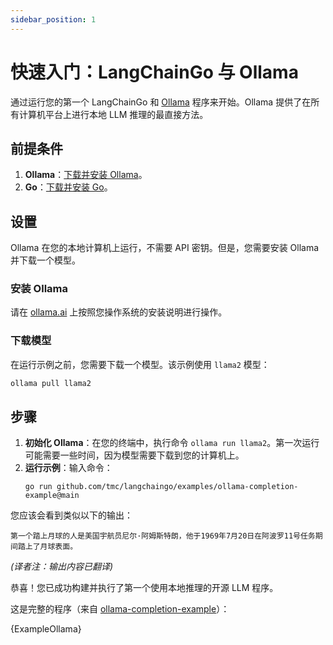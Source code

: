 ```yaml
---
sidebar_position: 1
---
```



# 快速入门：LangChainGo 与 Ollama

通过运行您的第一个 LangChainGo 和 [Ollama](https://ollama.ai/) 程序来开始。Ollama 提供了在所有计算机平台上进行本地 LLM 推理的最直接方法。

## 前提条件

1.  **Ollama**：[下载并安装 Ollama](https://ollama.ai/)。
2.  **Go**：[下载并安装 Go](https://go.dev/doc/install)。

## 设置

Ollama 在您的本地计算机上运行，不需要 API 密钥。但是，您需要安装 Ollama 并下载一个模型。

### 安装 Ollama
请在 [ollama.ai](https://ollama.ai/) 上按照您操作系统的安装说明进行操作。

### 下载模型
在运行示例之前，您需要下载一个模型。该示例使用 `llama2` 模型：

```bash
ollama pull llama2
```

## 步骤

1.  **初始化 Ollama**：在您的终端中，执行命令 `ollama run llama2`。第一次运行可能需要一些时间，因为模型需要下载到您的计算机上。
2.  **运行示例**：输入命令：
    ```shell
    go run github.com/tmc/langchaingo/examples/ollama-completion-example@main
    ```

您应该会看到类似以下的输出：

```shell
第一个踏上月球的人是美国宇航员尼尔·阿姆斯特朗，他于1969年7月20日在阿波罗11号任务期间踏上了月球表面。
```
*(译者注：输出内容已翻译)*

恭喜！您已成功构建并执行了第一个使用本地推理的开源 LLM 程序。

这是完整的程序（来自 [ollama-completion-example](https://github.com/tmc/langchaingo/blob/main/examples/ollama-completion-example/ollama_completion_example.go)）：

<CodeBlock language="go">{ExampleOllama}</CodeBlock>
